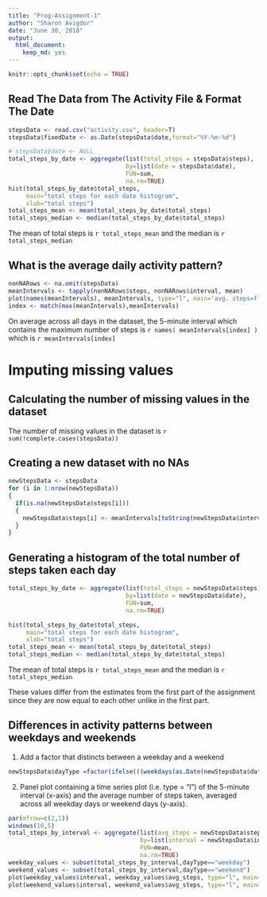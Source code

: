 ---
title: "Prog-Assignment-1"
author: "Sharon Avigdor"
date: "June 30, 2018"
output: 
  html_document: 
    keep_md: yes
---

```{r setup, include=FALSE}
knitr::opts_chunk$set(echo = TRUE)
```

## Read The Data from The Activity File & Format The Date


```{r readData}
stepsData <- read.csv("activity.csv", header=T)
stepsData$fixedDate <- as.Date(stepsData$date,format="%Y-%m-%d")

# stepsData$date <- NULL 
total_steps_by_date <- aggregate(list(total_steps = stepsData$steps),
                                 by=list(date = stepsData$date),
                                 FUN=sum,
                                 na.rm=TRUE)
hist(total_steps_by_date$total_steps,
     main="total steps for each date histogram",
     xlab="total steps")
total_steps_mean <- mean(total_steps_by_date$total_steps)
total_steps_median <- median(total_steps_by_date$total_steps)
```  

The mean of total steps is `r total_steps_mean` and the median is `r total_steps_median `

## What is the average daily activity pattern?

```{r timeseries}
nonNARows <- na.omit(stepsData)
meanIntervals <- tapply(nonNARows$steps, nonNARows$interval, mean)
plot(names(meanIntervals), meanIntervals, type="l", main='avg. steps=f(5 minutes intervals)',xlab = "intervals", ylab = "avg. steps per interval")
index <- match(max(meanIntervals),meanIntervals)  
```  

On average across all days in the dataset, the 5-minute interval which contains the maximum number of steps is `r names( meanIntervals[index] )` which is `r meanIntervals[index]`

# Imputing missing values

## Calculating the number of missing values in the dataset
The number of missing values in the dataset is `r sum(!complete.cases(stepsData))`  

## Creating a new dataset with no NAs
```{r fill_missing_values}
newStepsData <- stepsData
for (i in 1:nrow(newStepsData))
{
  if(is.na(newStepsData$steps[i]))
  {
    newStepsData$steps[i] <- meanIntervals[toString(newStepsData$interval[i])]
  }
}
```
## Generating a histogram of the total number of steps taken each day
```{r new_total_steps_per_day, echo=FALSE}
total_steps_by_date <- aggregate(list(total_steps = newStepsData$steps),
                                 by=list(date = newStepsData$date),
                                 FUN=sum,
                                 na.rm=TRUE)

hist(total_steps_by_date$total_steps,
     main="total steps for each date histogram",
     xlab="total steps")
total_steps_mean <- mean(total_steps_by_date$total_steps)
total_steps_median <- median(total_steps_by_date$total_steps)
```  

The mean of total steps is `r total_steps_mean` and the median is `r total_steps_median `

These values differ from the estimates from the first part of the assignment since they are now equal to each other unlike in the first part.

## Differences in activity patterns between weekdays and weekends
1. Add a factor that distincts between a weekday and a weekend
```{r weekdays}

newStepsData$dayType =factor(ifelse(((weekdays(as.Date(newStepsData$date)) == "Sunday") | (weekdays(as.Date(newStepsData$date)) == "Saturday")),"weekend","weekday"),labels = c("weekday","weekend"))

```  

2. Panel plot containing a time series plot (i.e. type = "l") of the 5-minute interval (x-axis) and the average number of steps taken, averaged across all weekday days or weekend days (y-axis).
```{r plot_panel,echo=FALSE}
par(mfrow=c(2,1))
windows(10,5)
total_steps_by_interval <- aggregate(list(avg_steps = newStepsData$steps),
                                     by=list(interval = newStepsData$interval,dayType = newStepsData$dayType),
                                     FUN=mean,
                                     na.rm=TRUE)
weekday_values <- subset(total_steps_by_interval,dayType=="weekday")
weekend_values <- subset(total_steps_by_interval,dayType=="weekend")
plot(weekday_values$interval, weekday_values$avg_steps, type="l", main='weekday',xlab = "interval", ylab = "number of steps")
plot(weekend_values$interval, weekend_values$avg_steps, type="l", main='weekend',xlab = "interval", ylab = "number of steps")
```